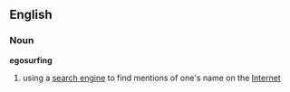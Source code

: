 ==English==
===Noun===
'''egosurfing'''
# using a [[search engine]] to find mentions of one's name on the [[Internet]]